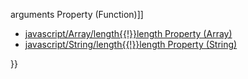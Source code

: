 {{Page_Title}}
{{Flags}}
{{Summary_Section|Gets the number of arguments defined for a function.

}}
{{JS_Syntax|Formats={{JS_Syntax_Format
|Format= functionName.length}}
}}
{{Remarks_Section
|Remarks=The required functionName is the name of the function.

The '''length''' property of a function is initialized by the scripting engine to the number of arguments in the function's definition when an instance of the function is created.

What happens when a function is called with a number of arguments different from the value of its '''length''' property depends on the function.
}}
{{Examples_Section
|Not_required=No
|Examples={{Single_Example
|Language=JavaScript
|Description=The following example illustrates the use of the '''length''' property:

|Code= function ArgTest(a, b){
     var s = "";
 
     s += "Expected Arguments: " + ArgTest.length;
     s += "&lt;br /&gt;";
     s += "Passed Arguments: " + arguments.length;
 
     return s;
 }
 
 document.write(ArgTest(1, 2));
 
 // Output: 
 // Expected Arguments: 2
 // Passed Arguments: 2
}}}}
{{See_Also_Section
|Manual_links=* [[javascript/Function/arguments{{!}}arguments Property (Function)]]
* [[javascript/Array/length{{!}}length Property (Array)]]
* [[javascript/String/length{{!}}length Property (String)]]
}}
{{Topics | JS Basic}}

{{External_Attribution
|Is_CC-BY-SA=No
|Sources=MSDN
|MDN_link=
|MSDN_link=http://msdn.microsoft.com/en-us/library/ie/4cz6db7d(v=vs.94).aspx
|HTML5Rocks_link=
}}
